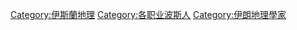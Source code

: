 [[Category:伊斯蘭地理|Category:伊斯蘭地理]]
[[Category:各职业波斯人|Category:各职业波斯人]]
[[Category:伊朗地理學家|Category:伊朗地理學家]]